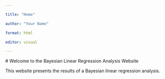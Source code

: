 ```yaml
---

title: "Home"

author: "Your Name"

format: html

editor: visual

---
```


\# Welcome to the Bayesian Linear Regression Analysis Website

This website presents the results of a Bayesian linear regression analysis.
